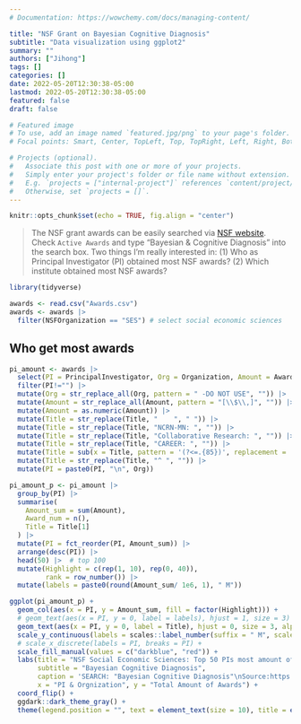 ```yaml
---
# Documentation: https://wowchemy.com/docs/managing-content/

title: "NSF Grant on Bayesian Cognitive Diagnosis"
subtitle: "Data visualization using ggplot2"
summary: ""
authors: ["Jihong"]
tags: []
categories: []
date: 2022-05-20T12:30:38-05:00
lastmod: 2022-05-20T12:30:38-05:00
featured: false
draft: false

# Featured image
# To use, add an image named `featured.jpg/png` to your page's folder.
# Focal points: Smart, Center, TopLeft, Top, TopRight, Left, Right, BottomLeft, Bottom, BottomRight.

# Projects (optional).
#   Associate this post with one or more of your projects.
#   Simply enter your project's folder or file name without extension.
#   E.g. `projects = ["internal-project"]` references `content/project/deep-learning/index.md`.
#   Otherwise, set `projects = []`.
---
```


```r
knitr::opts_chunk$set(echo = TRUE, fig.align = "center")
```

> The NSF grant awards can be easily searched via [NSF website](https://nsf.gov/awardsearch). Check `Active Awards` and type "Bayesian & Cognitive Diagnosis" into the search box. Two things I'm really interested in: (1) Who as Principal Investigator (PI) obtained most NSF awards? (2) Which institute obtained most NSF awards?

```r
library(tidyverse)
```

```r
awards <- read.csv("Awards.csv")
awards <- awards |>
  filter(NSFOrganization == "SES") # select social economic sciences
```

## Who get most awards
```r
pi_amount <- awards |> 
  select(PI = PrincipalInvestigator, Org = Organization, Amount = AwardedAmountToDate, Title) |> 
  filter(PI!="") |> 
  mutate(Org = str_replace_all(Org, pattern = " -DO NOT USE", "")) |> 
  mutate(Amount = str_replace_all(Amount, pattern = "[\\$\\,]", "")) |> 
  mutate(Amount = as.numeric(Amount)) |> 
  mutate(Title = str_replace(Title, "    ", " ")) |> 
  mutate(Title = str_replace(Title, "NCRN-MN: ", "")) |> 
  mutate(Title = str_replace(Title, "Collaborative Research: ", "")) |> 
  mutate(Title = str_replace(Title, "CAREER: ", "")) |> 
  mutate(Title = sub(x = Title, pattern = '(?<=.{85})', replacement = '\n', perl = TRUE)) |> 
  mutate(Title = str_replace(Title, "^ ", "")) |> 
  mutate(PI = paste0(PI, "\n", Org))

pi_amount_p <- pi_amount |> 
  group_by(PI) |> 
  summarise(
    Amount_sum = sum(Amount),
    Award_num = n(),
    Title = Title[1]
  ) |> 
  mutate(PI = fct_reorder(PI, Amount_sum)) |> 
  arrange(desc(PI)) |> 
  head(50) |>  # top 100 
  mutate(Highlight = c(rep(1, 10), rep(0, 40)),
         rank = row_number()) |> 
  mutate(labels = paste0(round(Amount_sum/ 1e6, 1), " M"))

ggplot(pi_amount_p) +
  geom_col(aes(x = PI, y = Amount_sum, fill = factor(Highlight))) +
  # geom_text(aes(x = PI, y = 0, label = labels), hjust = 1, size = 3) +
  geom_text(aes(x = PI, y = 0, label = Title), hjust = 0, size = 3, alpha = 0.8) +
  scale_y_continuous(labels = scales::label_number(suffix = " M", scale = 1e-6), limits = c(NA, 4500000)) +
  # scale_x_discrete(labels = PI, breaks = PI) +
  scale_fill_manual(values = c("darkblue", "red")) +
  labs(title = "NSF Social Economic Sciences: Top 50 PIs most amount of awards\nfunded (2021-2022)", 
       subtitle = "Bayesian Cognitive Diagnosis",
       caption = 'SEARCH: "Bayesian Cognitive Diagnosis"\nSource:https://nsf.gov/awardsearch',
       x = "PI & Orgnization", y = "Total Amount of Awards") +
  coord_flip() +
  ggdark::dark_theme_gray() +
  theme(legend.position = "", text = element_text(size = 10), title = element_text(hjust = -0.1))
```

